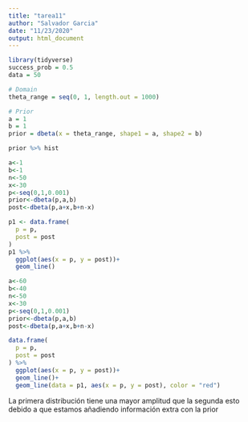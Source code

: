 ```yaml
---
title: "tarea11"
author: "Salvador Garcia"
date: "11/23/2020"
output: html_document
---
```


```r
library(tidyverse)
success_prob = 0.5
data = 50

# Domain
theta_range = seq(0, 1, length.out = 1000)

# Prior
a = 1
b = 1
prior = dbeta(x = theta_range, shape1 = a, shape2 = b)
```

```r
prior %>% hist
```

```r
a<-1
b<-1
n<-50
x<-30
p<-seq(0,1,0.001)
prior<-dbeta(p,a,b)
post<-dbeta(p,a+x,b+n-x)

p1 <- data.frame(
  p = p, 
  post = post
) 
p1 %>% 
  ggplot(aes(x = p, y = post))+
  geom_line()
```

```r
a<-60
b<-40
n<-50
x<-30
p<-seq(0,1,0.001)
prior<-dbeta(p,a,b)
post<-dbeta(p,a+x,b+n-x)

data.frame(
  p = p, 
  post = post
) %>% 
  ggplot(aes(x = p, y = post))+
  geom_line()+
  geom_line(data = p1, aes(x = p, y = post), color = "red")
```



La primera distribución tiene una mayor amplitud que la segunda esto debido a que estamos añadiendo información extra con la prior
